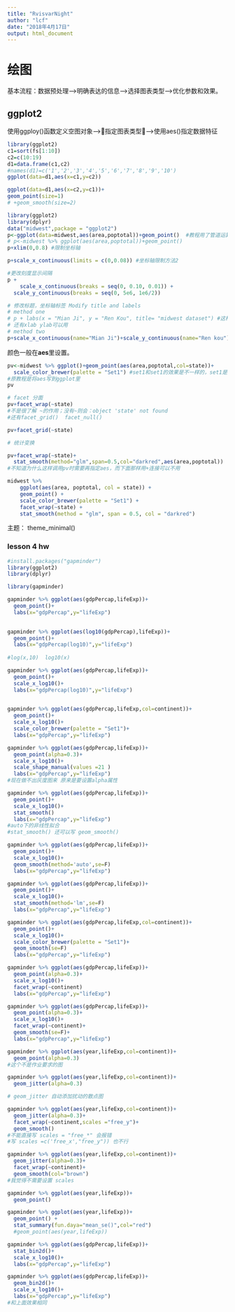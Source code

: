---
title: "RvisvarNight"
author: "lcf"
date: "2018年4月17日"
output: html_document
---

# 绘图

基本流程：数据预处理-->明确表达的信息-->选择图表类型-->优化参数和效果。


## ggplot2
使用ggploy()函数定义空图对象-->指定图表类型-->使用aes()指定数据特征

```{r}
library(ggplot2)
c1=sort(fs[1:10])
c2=c(10:19)
d1=data.frame(c1,c2)
#names(d1)=c('1','2','3','4','5','6','7','8','9','10')
ggplot(data=d1,aes(x=c1,y=c2))

```
```{r}
ggplot(data=d1,aes(x=c2,y=c1))+
geom_point(size=1)
# +geom_smooth(size=2)
```

```{r}
library(ggplot2)
library(dplyr)
data("midwest",package = "ggplot2")
p<-ggplot(data=midwest,aes(area,poptotal))+geom_point()  #教程用了管道运算符
# p<-midwest %>% ggplot(aes(area,poptotal))+geom_point() 
p+xlim(0,0.8) #限制坐标轴

```
```{r}
p+scale_x_continuous(limits = c(0,0.08)) #坐标轴限制方法2
```

```{r}
#更改刻度显示间隔
p +  
    scale_x_continuous(breaks = seq(0, 0.10, 0.01)) +
  scale_y_continuous(breaks = seq(0, 5e6, 1e6/2))
```

```{r}
# 修改标题，坐标轴标签 Modify title and labels
# method one
# p + labs(x = "Mian Ji", y = "Ren Kou", title= "midwest dataset") #这样的标题会居左排
# 还有xlab ylab可以用
# method two
p+scale_x_continuous(name="Mian Ji")+scale_y_continuous(name="Ren kou")+ggtitle(" mid west dataset vis")+ggti
```

颜色一般在**aes**里设置。
```{r}
pv<-midwest %>% ggplot()+geom_point(aes(area,poptotal,col=state))+
  scale_color_brewer(palette = "Set1") #set1和set1的效果是不一样的，set1是纯色系
#原教程是将aes写到ggplot里
pv
```

```{r}
# facet 分面
pv+facet_wrap(~state)
#不是很了解 ~的作用；没有~则会：object 'state' not found
#还有facet_grid()  facet_null()
```

```{r}

pv+facet_grid(~state)

```



```{r}
# 统计变换

pv+facet_wrap(~state)+
  stat_smooth(method="glm",span=0.5,col="darkred",aes(area,poptotal))
#不知道为什么这样调用pv时需要再指定aes，而下面那样用+连接可以不用
```
```{r}
midwest %>%  
    ggplot(aes(area, poptotal, col = state)) +  
    geom_point() +  
    scale_color_brewer(palette = "Set1") +  
    facet_wrap(~state) + 
    stat_smooth(method = "glm", span = 0.5, col = "darkred")
```


主题： theme_minimal()

### lesson 4 hw
```{r}
#install.packages("gapminder")
library(ggplot2)
library(dplyr)
```

```{r}
library(gapminder)

gapminder %>% ggplot(aes(gdpPercap,lifeExp))+
  geom_point()+
  labs(x="gdpPercap",y="lifeExp")
  

```
```{r}
gapminder %>% ggplot(aes(log10(gdpPercap),lifeExp))+
  geom_point()+
  labs(x="gdpPercap(log10)",y="lifeExp")
  
#log(x,10)  log10(x)
```
```{r}
gapminder %>% ggplot(aes(gdpPercap,lifeExp))+
  geom_point()+
  scale_x_log10()+
  labs(x="gdpPercap(log10)",y="lifeExp")
  
```

```{r}
gapminder %>% ggplot(aes(gdpPercap,lifeExp,col=continent))+
  geom_point()+
  scale_x_log10()+
  scale_color_brewer(palette = "Set1")+
  labs(x="gdpPercap",y="lifeExp")
```
```{r}
gapminder %>% ggplot(aes(gdpPercap,lifeExp))+
  geom_point(alpha=0.3)+
  scale_x_log10()+
  scale_shape_manual(values =21 )
  labs(x="gdpPercap",y="lifeExp")
#现在做不出灰度图来 原来是要设置alpha属性
```

```{r}
gapminder %>% ggplot(aes(gdpPercap,lifeExp))+
  geom_point()+
  scale_x_log10()+
  stat_smooth()
  labs(x="gdpPercap",y="lifeExp")
#auto下的非线性拟合
#stat_smooth() 还可以写 geom_smooth()
```
```{r}
gapminder %>% ggplot(aes(gdpPercap,lifeExp))+
  geom_point()+
  scale_x_log10()+
  geom_smooth(method='auto',se=F)
  labs(x="gdpPercap",y="lifeExp")
```
```{r}
gapminder %>% ggplot(aes(gdpPercap,lifeExp))+
  geom_point()+
  scale_x_log10()+
  stat_smooth(method='lm',se=F)
  labs(x="gdpPercap",y="lifeExp")
```
```{r}
gapminder %>% ggplot(aes(gdpPercap,lifeExp,col=continent))+
  geom_point()+
  scale_x_log10()+
  scale_color_brewer(palette = "Set1")+
  geom_smooth(se=F)
  labs(x="gdpPercap",y="lifeExp")
```

```{r}
gapminder %>% ggplot(aes(gdpPercap,lifeExp))+
  geom_point(alpha=0.3)+
  scale_x_log10()+
  facet_wrap(~continent)
  labs(x="gdpPercap",y="lifeExp")
```

```{r}
gapminder %>% ggplot(aes(gdpPercap,lifeExp))+
  geom_point(alpha=0.3)+
  scale_x_log10()+
  facet_wrap(~continent)+
  geom_smooth(se=F)+
  labs(x="gdpPercap",y="lifeExp")
```

```{r}
gapminder %>% ggplot(aes(year,lifeExp,col=continent))+
  geom_point(alpha=0.3)
#这个不是作业要求的图
```
```{r}
gapminder %>% ggplot(aes(year,lifeExp,col=continent))+
  geom_jitter(alpha=0.3)

# geom_jitter 自动添加扰动的散点图
```

```{r}
gapminder %>% ggplot(aes(year,lifeExp,col=continent))+
  geom_jitter(alpha=0.3)+
  facet_wrap(~continent,scales ="free_y")+
  geom_smooth()
#不能直接写 scales = "free_*" 会报错
#写 scales =c('free_x',"free_y")) 也不行

```
```{r}
gapminder %>% ggplot(aes(year,lifeExp,col=continent))+
  geom_jitter(alpha=0.3)+
  facet_wrap(~continent)+
  geom_smooth(col="brown")
#我觉得不需要设置 scales
```

```{r}
gapminder %>% ggplot(aes(year,lifeExp))+
  geom_point() 
```

```{r}
gapminder %>% ggplot(aes(year,lifeExp))+
  geom_point() +
  stat_summary(fun.daya="mean_se()",col="red")
  #geom_point(aes(year,lifeExp))
```



```{r}
gapminder %>% ggplot(aes(gdpPercap,lifeExp))+
  stat_bin2d()+
  scale_x_log10()+
  labs(x="gdpPercap",y="lifeExp")
```
```{r}
gapminder %>% ggplot(aes(gdpPercap,lifeExp))+
  geom_bin2d()+
  scale_x_log10()+
  labs(x="gdpPercap",y="lifeExp")
#和上面效果相同
```

